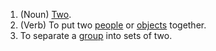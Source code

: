 # (Noun) [[Two]]. 
# (Verb) To put two [[people]] or [[objects]] together. 
# To separate a [[group]] into sets of two.